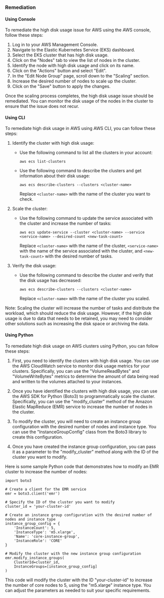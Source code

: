 ### Remediation

#### Using Console

To remediate the high disk usage issue for AWS using the AWS console, follow these steps:

1. Log in to your AWS Management Console.
2. Navigate to the Elastic Kubernetes Service (EKS) dashboard.
3. Select the EKS cluster that has high disk usage.
4. Click on the "Nodes" tab to view the list of nodes in the cluster.
5. Identify the node with high disk usage and click on its name.
6. Click on the "Actions" button and select "Edit".
7. In the "Edit Node Group" page, scroll down to the "Scaling" section.
8. Increase the desired number of nodes to scale up the cluster.
9. Click on the "Save" button to apply the changes.

Once the scaling process completes, the high disk usage issue should be remediated. You can monitor the disk usage of the nodes in the cluster to ensure that the issue does not recur.

#### Using CLI

To remediate high disk usage in AWS using AWS CLI, you can follow these steps:

1. Identify the cluster with high disk usage:
   - Use the following command to list all the clusters in your account:
     ```
     aws ecs list-clusters
     ```
   - Use the following command to describe the clusters and get information about their disk usage:
     ```
     aws ecs describe-clusters --clusters <cluster-name>
     ```
     Replace `<cluster-name>` with the name of the cluster you want to check.

2. Scale the cluster:
   - Use the following command to update the service associated with the cluster and increase the number of tasks:
     ```
     aws ecs update-service --cluster <cluster-name> --service <service-name> --desired-count <new-task-count>
     ```
     Replace `<cluster-name>` with the name of the cluster, `<service-name>` with the name of the service associated with the cluster, and `<new-task-count>` with the desired number of tasks.

3. Verify the disk usage:
   - Use the following command to describe the cluster and verify that the disk usage has decreased:
     ```
     aws ecs describe-clusters --clusters <cluster-name>
     ```
     Replace `<cluster-name>` with the name of the cluster you scaled.

Note: Scaling the cluster will increase the number of tasks and distribute the workload, which should reduce the disk usage. However, if the high disk usage is due to data that needs to be retained, you may need to consider other solutions such as increasing the disk space or archiving the data.

#### Using Python

To remediate high disk usage on AWS clusters using Python, you can follow these steps:

1. First, you need to identify the clusters with high disk usage. You can use the AWS CloudWatch service to monitor disk usage metrics for your clusters. Specifically, you can use the "VolumeReadBytes" and "VolumeWriteBytes" metrics to determine the amount of data being read and written to the volumes attached to your instances.

2. Once you have identified the clusters with high disk usage, you can use the AWS SDK for Python (Boto3) to programmatically scale the cluster. Specifically, you can use the "modify_cluster" method of the Amazon Elastic MapReduce (EMR) service to increase the number of nodes in the cluster.

3. To modify the cluster, you will need to create an instance group configuration with the desired number of nodes and instance type. You can use the "InstanceGroupConfig" class from the Boto3 library to create this configuration.

4. Once you have created the instance group configuration, you can pass it as a parameter to the "modify_cluster" method along with the ID of the cluster you want to modify.

Here is some sample Python code that demonstrates how to modify an EMR cluster to increase the number of nodes:

```
import boto3

# Create a client for the EMR service
emr = boto3.client('emr')

# Specify the ID of the cluster you want to modify
cluster_id = 'your-cluster-id'

# Create an instance group configuration with the desired number of nodes and instance type
instance_group_config = {
    'InstanceCount': 5,
    'InstanceType': 'm5.xlarge',
    'Name': 'core-instance-group',
    'InstanceRole': 'CORE'
}

# Modify the cluster with the new instance group configuration
emr.modify_instance_groups(
    ClusterId=cluster_id,
    InstanceGroups=[instance_group_config]
)
```

This code will modify the cluster with the ID "your-cluster-id" to increase the number of core nodes to 5, using the "m5.xlarge" instance type. You can adjust the parameters as needed to suit your specific requirements.

